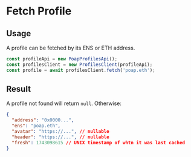 # Fetch Profile

## Usage

A profile can be fetched by its ENS or ETH address.

```ts
const profileApi = new PoapProfilesApi();
const profilesClient = new ProfilesClient(profileApi);
const profile = await profilesClient.fetch('poap.eth');
```

## Result

A profile not found will return `null`. Otherwise:

```json
{
  "address": "0x0000...",
  "ens": "poap.eth",
  "avatar": "https://...", // nullable
  "header": "https://...", // nullable
  "fresh": 1743098615 // UNIX timestamp of whtn it was last cached
}
```
